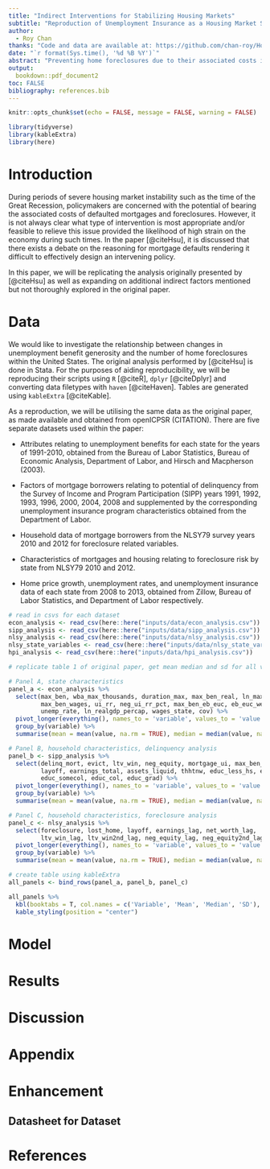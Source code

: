 ```yaml
---
title: "Indirect Interventions for Stabilizing Housing Markets"
subtitle: "Reproduction of Unemployment Insurance as a Housing Market Stabilizer (Hsu, Matsa, and Melzer 2018)"
author: 
  - Roy Chan
thanks: "Code and data are available at: https://github.com/chan-roy/HousingMarkets"
date: "`r format(Sys.time(), '%d %B %Y')`"
abstract: "Preventing home foreclosures due to their associated costs is a key concern for policymakers during periods of economic instability. (Hsu, Matsa, and Melzer 2018) investigate the impact of unemployment insurance (UI) to stabilize the housing market, evaluating that UI expansions during the Great Recession aided in preventing foreclosures and stabilized home values. This paper replicates the analysis of their study and investigates alternative factors that impacted foreclosure rates and home valuation. \\textbf{Keywords:} housing market stability, personal finance, great recession, unemployment insurance, foreclosures, economic policy, united states"
output:
  bookdown::pdf_document2
toc: FALSE
bibliography: references.bib
---
```


```r
knitr::opts_chunk$set(echo = FALSE, message = FALSE, warning = FALSE)

library(tidyverse)
library(kableExtra)
library(here)
```

# Introduction

During periods of severe housing market instability such as the time of the Great Recession, policymakers are concerned with the potential of bearing the associated costs of defaulted mortgages and foreclosures. However, it is not always clear what type of intervention is most appropriate and/or feasible to relieve this issue provided the likelihood of high strain on the economy during such times. In the paper \textit{Unemployment Insurance as a Housing Market Stabilizer} [@citeHsu], it is discussed that there exists a debate on the reasoning for mortgage defaults rendering it difficult to effectively design an intervening policy.

In this paper, we will be replicating the analysis originally presented by [@citeHsu] as well as expanding on additional indirect factors mentioned but not thoroughly explored in the original paper.

# Data
We would like to investigate the relationship between changes in unemployment benefit generosity and the number of home foreclosures within the United States. The original analysis performed by [@citeHsu] is done in Stata. For the purposes of aiding reproducibility, we will be reproducing their scripts using `R` [@citeR], `dplyr` [@citeDplyr] and converting data filetypes with `haven` [@citeHaven]. Tables are generated using `kableExtra` [@citeKable].

As a reproduction, we will be utilising the same data as the original paper, as made available and obtained from openICPSR (CITATION). There are five separate datasets used within the paper:

- Attributes relating to unemployment benefits for each state for the years of 1991-2010, obtained from the Bureau of Labor Statistics, Bureau of Economic Analysis, Department of Labor, and Hirsch and Macpherson (2003).

- Factors of mortgage borrowers relating to potential of delinquency from the Survey of Income and Program Participation (SIPP) years 1991, 1992, 1993, 1996, 2000, 2004, 2008 and supplemented by the corresponding unemployment insurance program characteristics obtained from the Department of Labor.

- Household data of mortgage borrowers from the NLSY79 survey years 2010 and 2012 for foreclosure related variables.

- Characteristics of mortgages and housing relating to foreclosure risk by state from NLSY79 2010 and 2012.

- Home price growth, unemployment rates, and unemployment insurance data of each state from 2008 to 2013, obtained from Zillow, Bureau of Labor Statistics, and Department of Labor respectively.

```r
# read in csvs for each dataset
econ_analysis <- read_csv(here::here("inputs/data/econ_analysis.csv"))
sipp_analysis <- read_csv(here::here("inputs/data/sipp_analysis.csv"))
nlsy_analysis <- read_csv(here::here("inputs/data/nlsy_analysis.csv"))
nlsy_state_variables <- read_csv(here::here("inputs/data/nlsy_state_variables.csv"))
hpi_analysis <- read_csv(here::here("inputs/data/hpi_analysis.csv"))

# replicate table 1 of original paper, get mean median and sd for all variables

# Panel A, state characteristics
panel_a <- econ_analysis %>%
  select(max_ben, wba_max_thousands, duration_max, max_ben_real, ln_max_ben, 
         max_ben_wages, ui_rr, neg_ui_rr_pct, max_ben_eb_euc, eb_euc_weeks,
         unemp_rate, ln_realgdp_percap, wages_state, cov) %>%
  pivot_longer(everything(), names_to = 'variable', values_to = 'value') %>%
  group_by(variable) %>%
  summarise(mean = mean(value, na.rm = TRUE), median = median(value, na.rm = TRUE), sd = sd(value, na.rm = TRUE))

# Panel B, household characteristics, delinquency analysis
panel_b <- sipp_analysis %>%
  select(delinq_mort, evict, ltv_win, neg_equity, mortgage_ui, max_ben_indiv,
         layoff, earnings_total, assets_liquid, thhtnw, educ_less_hs, educ_hs,
         educ_somecol, educ_col, educ_grad) %>%
  pivot_longer(everything(), names_to = 'variable', values_to = 'value') %>%
  group_by(variable) %>%
  summarise(mean = mean(value, na.rm = TRUE), median = median(value, na.rm = TRUE), sd = sd(value, na.rm = TRUE))

# Panel C, household characteristics, foreclosure analysis
panel_c <- nlsy_analysis %>%
  select(foreclosure, lost_home, layoff, earnings_lag, net_worth_lag, 
         ltv_win_lag, ltv_win2nd_lag, neg_equity_lag, neg_equity2nd_lag) %>%
  pivot_longer(everything(), names_to = 'variable', values_to = 'value') %>%
  group_by(variable) %>%
  summarise(mean = mean(value, na.rm = TRUE), median = median(value, na.rm = TRUE), sd = sd(value, na.rm = TRUE))

# create table using kableExtra
all_panels <- bind_rows(panel_a, panel_b, panel_c)

all_panels %>% 
  kbl(booktabs = T, col.names = c('Variable', 'Mean', 'Median', 'SD'), digits = 2) %>%
  kable_styling(position = "center")
```


# Model

# Results

# Discussion

\newpage

\appendix

# Appendix {-}

# Enhancement
## Datasheet for Dataset

\newpage

# References


